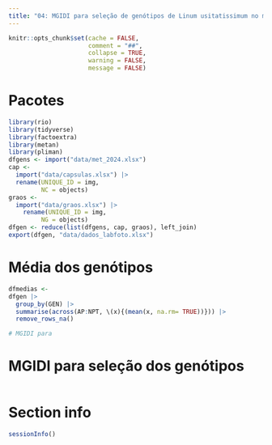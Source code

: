 ```yaml
---
title: "04: MGIDI para seleção de genótipos de Linum usitatissimum no melhoramento genético vegetal"
---
```


```r
knitr::opts_chunk$set(cache = FALSE,
                      comment = "##",
                      collapse = TRUE,
                      warning = FALSE,
                      message = FALSE)

```



# Pacotes

```r
library(rio)
library(tidyverse)
library(factoextra)
library(metan)
library(pliman)
dfgens <- import("data/met_2024.xlsx")
cap <- 
  import("data/capsulas.xlsx") |> 
  rename(UNIQUE_ID = img,
         NC = objects)
graos <- 
  import("data/graos.xlsx") |> 
    rename(UNIQUE_ID = img,
         NG = objects)
dfgen <- reduce(list(dfgens, cap, graos), left_join)
export(dfgen, "data/dados_labfoto.xlsx")

```




# Média dos genótipos
```r
dfmedias <- 
dfgen |> 
  group_by(GEN) |> 
  summarise(across(AP:NPT, \(x){(mean(x, na.rm= TRUE))})) |> 
  remove_rows_na()

# MGIDI para 
```


# MGIDI para seleção dos genótipos
```r

```


# Section info
```r
sessionInfo()

```

